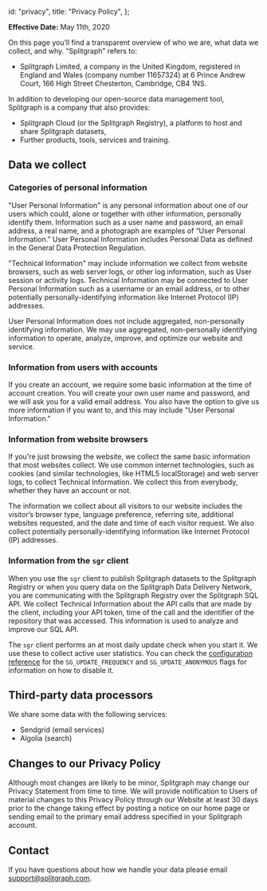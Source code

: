   id: "privacy",
  title: "Privacy Policy",
};

**Effective Date:** May 11th, 2020

On this page you’ll find a transparent overview of who we are, what data we collect, and why. “Splitgraph” refers to:

- Splitgraph Limited, a company in the United Kingdom, registered in England and Wales (company number 11657324) at 6 Prince Andrew Court, 166 High Street Chesterton, Cambridge, CB4 1NS.

In addition to developing our open-source data management tool, Splitgraph is a company that also provides:

- Splitgraph Cloud (or the Splitgraph Registry), a platform to host and share Splitgraph datasets,
- Further products, tools, services and training.

## Data we collect

### Categories of personal information

"User Personal Information" is any personal information about one of our users which could, alone or together with other information, personally identify them. Information such as a user name and password, an email address, a real name, and a photograph are examples of “User Personal Information.” User Personal Information includes Personal Data as defined in the General Data Protection Regulation.

"Technical Information" may include information we collect from website browsers, such as web server logs, or other log information, such as User session or activity logs. Technical Information may be connected to User Personal Information such as a username or an email address, or to other potentially personally-identifying information like Internet Protocol (IP) addresses.

User Personal Information does not include aggregated, non-personally identifying information. We may use aggregated, non-personally identifying information to operate, analyze, improve, and optimize our website and service.

### Information from users with accounts

If you create an account, we require some basic information at the time of account creation. You will create your own user name and password, and we will ask you for a valid email address. You also have the option to give us more information if you want to, and this may include "User Personal Information."

### Information from website browsers

If you're just browsing the website, we collect the same basic information that most websites collect. We use common internet technologies, such as cookies (and similar technologies, like HTML5 localStorage) and web server logs, to collect Technical Information. We collect this from everybody, whether they have an account or not.

The information we collect about all visitors to our website includes the visitor’s browser type, language preference, referring site, additional websites requested, and the date and time of each visitor request. We also collect potentially personally-identifying information like Internet Protocol (IP) addresses.

### Information from the `sgr` client

When you use the `sgr` client to publish Splitgraph datasets to the Splitgraph Registry or when you
query data on the Splitgraph Data Delivery Network,
you are communicating with the Splitgraph Registry over the Splitgraph SQL API. We collect
Technical Information about the API calls that are made by the client, including your API token,
time of the call and the identifier of the repository that was accessed. This information is used
to analyze and improve our SQL API.

The `sgr` client performs an at most daily update check when you start it. We use these to collect active user statistics. You can check the [configuration reference](/docs/configuration/config-flag-reference) for the `SG_UPDATE_FREQUENCY` and `SG_UPDATE_ANONYMOUS` flags for information on how to disable it.

## Third-party data processors

We share some data with the following services:

- Sendgrid (email services)
- Algolia (search)

## Changes to our Privacy Policy

Although most changes are likely to be minor, Splitgraph may change our Privacy Statement from time to time. We will provide notification to Users of material changes to this Privacy Policy through our Website at least 30 days prior to the change taking effect by posting a notice on our home page or sending email to the primary email address specified in your Splitgraph account.

## Contact

If you have questions about how we handle your data please email [support@splitgraph.com](mailto:support@splitgraph.com).
